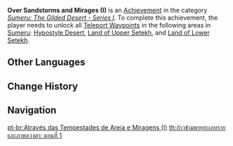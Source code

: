 {{Achievement Infobox
|title        = 
|id           = 80180
|order id     = 180
|category     = Sumeru: The Gilded Desert - Series I
|description  = Unlock all [[Teleport Waypoint]]s in the following areas in [[Sumeru]]: [[Hypostyle Desert]], [[Land of Upper Setekh]], and [[Land of Lower Setekh]].
|requirements = 
|primogems    = 5
|tracking     = 
|topic        = Teleport Waypoints
|hidden       = 
}}
'''Over Sandstorms and Mirages (I)''' is an [[Achievement]] in the category ''[[Sumeru: The Gilded Desert - Series I]]''. To complete this achievement, the player needs to unlock all [[Teleport Waypoint]]s in the following areas in [[Sumeru]]: [[Hypostyle Desert]], [[Land of Upper Setekh]], and [[Land of Lower Setekh]].
<!--
==Gameplay Notes==

==Trivia==

==Video Guides==
{{EVT
|video1   = 
|caption1 = 
}}
-->
==Other Languages==
{{Other Languages
|en      = Over Sandstorms and Mirages (I)
|zhs     = 越过沙暴与蜃气楼・其一
|zhs_rm  = Chāoyuè Shābào yǔ Shènqì-lóu - Qí Yī
|zht     = 越過沙暴與蜃氣樓・其一
|zht_rm  = Chāoyuè Shābào yǔ Shènqì-lóu - Qí Yī
|zh_tl   = 
|ja      = 砂嵐と蜃気楼を乗り越える・1
|ja_rm   = Sunaarashi to Shinkirou wo Norikoeru - Ichi
|ja_tl   = 
|ko      = 모래폭풍과 신기루를 넘어・첫 번째
|ko_rm   = Moraepokpunggwa Sin'girureul Neomeo - Cheot Beonjjae
|ko_tl   = Over Sandstorms and Mirages - First
|es      = A través de calima y espejismos (I)
|es_tl   = Through Haze and Mirages (I)
|fr      = À travers tempêtes de sable et mirages (1)
|fr_tl   = Through Sandstorms and Mirages (1)
|ru      = Через миражи и песчаные бури I
|ru_tl   = Through Mirages and Sandstorms I
|th      = ก้าวข้ามพายุทะเลทรายและภาพลวงตา: ตอนที่ 1
|th_rm   = 
|th_tl   = 
|vi      = Vượt Qua Bão Cát Và Ảo Ảnh I
|vi_tl   = 
|de      = Durch Sandstürme und Luftspiegelungen I
|de_tl   = Through Sandstorms and Mirages I
|id      = Menembus Badai Pasir dan Fatamorgana (I)
|id_tl   = Breaking Through Sandstorms and Mirages (I)
|pt      = Através das Tempestades de Areia e Miragens (I)
|pt_tl   = 
|tr      = Kum Fırtınaları ve Seraplar Arasında (I)
|tr_tl   = 
|it      = Attraverso tempeste di sabbia e miraggi (I)
|it_tl   = 
}}

==Change History==
{{Change History|3.1}}
<!--
==References==
{{Reflist}}
-->
==Navigation==
{{Achievement Navbox}}

[[pt-br:Através das Tempestades de Areia e Miragens (I)]]
[[th:ก้าวข้ามพายุทะเลทรายและภาพลวงตา: ตอนที่ 1]]